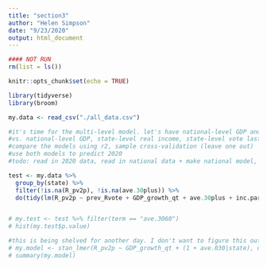 ```yaml
---
title: "section3"
author: "Helen Simpson"
date: "9/23/2020"
output: html_document
---
```


```r
#### NOT RUN
rm(list = ls())

knitr::opts_chunk$set(echo = TRUE)

library(tidyverse)
library(broom)

my.data <- read_csv("./all_data.csv")

#it's time for the multi-level model. let's have national-level GDP and state-level real income, state-level vote last election, state level polls*time to election to predict state-level results
#vs. national-level GDP, state-level real income, state-level vote last election, national-level polls*time to election
#compare the models using r2, sample cross-validation (leave one out)
#use both models to predict 2020
#todo: read in 2020 data, read in national data + make national model, compare models (coefficients and p values), make 2020 predictions using local and state models
```

```r
test <- my.data %>% 
  group_by(state) %>% 
  filter(!is.na(R_pv2p), !is.na(ave.30plus)) %>% 
  do(tidy(lm(R_pv2p ~ prev_Rvote + GDP_growth_qt + ave.30plus + inc.party, data = .)))


# my.test <- test %>% filter(term == "ave.3060")
# hist(my.test$p.value)
```

```r
#this is being shelved for another day. I don't want to figure this out right now.
# my.model <- stan_lmer(R_pv2p ~ GDP_growth_qt + (1 + ave.030|state), data = all.data)
# summary(my.model)
```

